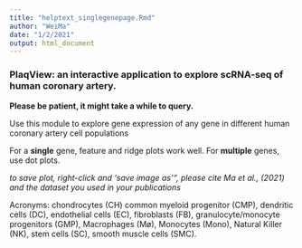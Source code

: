 ```yaml
---
title: "helptext_singlegenepage.Rmd"
author: "WeiMa"
date: "1/2/2021"
output: html_document
---
```


### **PlaqView**: an interactive application to explore scRNA-seq of human coronary artery.

**Please be patient, it might take a while to query.**

Use this module to explore gene expression of any gene in different human coronary artery cell populations

For a **single** gene, feature and ridge plots work well. For **multiple** genes, use dot plots.

*to save plot, right-click and 'save image as'", please cite Ma et al., (2021) and the dataset you used in your publications*

Acronyms: chondrocytes (CH) common myeloid progenitor (CMP), dendritic cells (DC), endothelial cells (EC), fibroblasts (FB), granulocyte/monocyte progenitors (GMP), Macrophages (Mø), Monocytes (Mono), Natural Killer (NK), stem cells (SC), smooth muscle cells (SMC).
